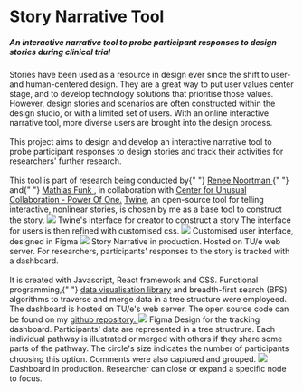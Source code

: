 
# Story Narrative Tool

##### An interactive narrative tool to probe participant responses to design stories during clinical trial

<Gap margin={200} />

<Text>
  Stories have been used as a resource in design ever since the shift to user-
  and human-centered design. They are a great way to put user values center
  stage, and to develop technology solutions that prioritise those values.
  However, design stories and scenarios are often constructed within the design
  studio, or with a limited set of users. With an online interactive narrative
  tool, more diverse users are brought into the design process.
  <br />
  <br />
  This project aims to design and develop an interactive narrative tool to probe
  participant responses to design stories and track their activities for researchers'
  further research.
  <br />
  <br />
  This tool is part of research being conducted by{" "}
  <a href="https://research.tue.nl/en/persons/renee-r-noortman">
    Renee Noortman
  </a>{" "}
  and{" "}
  <a href="https://www.tue.nl/en/research/researchers/mathias-funk">
    Mathias Funk
  </a>
  , in collaboration with <a href="https://www.unusualcollaborations.com/the-power-of-one"> Center for Unusual Collaboration - Power Of One.</a>
</Text>

<Text title="Story Narrative">
  <a href="https://twinery.org/">Twine</a>, an open-source tool for telling
  interactive, nonlinear stories, is chosen by me as a base tool to construct
  the story.
  <img src="../../../narrative/twine.png" />
  <Annotation>Twine's interface for creator to construct a story</Annotation>
  The interface for users is then refined with customised css.
  <img src="../../../narrative/survey_design.png" />
  <Annotation>Customised user interface, designed in Figma</Annotation>
  <img src="../../../narrative/survey.gif" />
  <Annotation>
    Story Narrative in production. Hosted on TU/e web server.
  </Annotation>
</Text>

<Text title="Tracking Web">
  For researchers, participants' responses to the story is tracked with a
  dashboard.
  <br />
  <br />
  It is created with Javascript, React framework and CSS. Functional programming,{" "}
  <a href="https://d3js.org/">data visualisation library</a> and breadth-first search
  (BFS) algorithms to traverse and merge data in a tree structure were employeed.
  The dashboard is hosted on TU/e's web server. The open source code can be found
  on my <a href="https://github.com/void-kuangyi/Narrative-Tool">
    github repository.
  </a>
  <img src="../../../narrative/research.png" />
  <Annotation>
    Figma Design for the tracking dashboard. Participants' data are represented
    in a tree structrure. Each individual pathway is illustrated or merged with
    others if they share some parts of the pathway. The circle's size indicates
    the number of participants choosing this option. Comments were also captured
    and grouped.
  </Annotation>
  <img src="../../../narrative/research_web.gif" />
  <Annotation>
    Dashboard in production. Researcher can close or expand a specific node to
    focus.
  </Annotation>
</Text>
